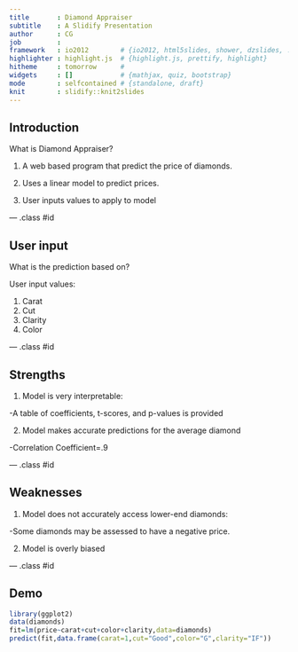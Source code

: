 ```yaml
---
title       : Diamond Appraiser 
subtitle    : A Slidify Presentation
author      : CG
job         : 
framework   : io2012        # {io2012, html5slides, shower, dzslides, ...}
highlighter : highlight.js  # {highlight.js, prettify, highlight}
hitheme     : tomorrow      # 
widgets     : []            # {mathjax, quiz, bootstrap}
mode        : selfcontained # {standalone, draft}
knit        : slidify::knit2slides
---
```


## Introduction

What is Diamond Appraiser?

1. A web based program that predict the price of diamonds.

2. Uses a linear model to predict prices.

3. User inputs values to apply to model

--- .class #id 



## User input

What is the prediction based on?

User input values:

1. Carat
2. Cut
3. Clarity
4. Color

--- .class #id 

## Strengths

1. Model is very interpretable:

  -A table of coefficients, t-scores, and p-values is provided

2. Model makes accurate predictions for the average diamond

  -Correlation Coefficient=.9

--- .class #id 

## Weaknesses

1. Model does not accurately access lower-end diamonds:

  -Some diamonds may be assessed to have a negative price.
  
2. Model is overly biased

--- .class #id 

## Demo

```r

library(ggplot2)
data(diamonds)
fit=lm(price~carat+cut+color+clarity,data=diamonds)
predict(fit,data.frame(carat=1,cut="Good",color="G",clarity="IF"))

```



